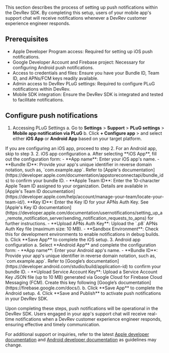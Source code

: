 This section describes the process of setting up push notifications within the DevRev SDK. By completing this setup, users of your mobile app's support chat will receive notifications whenever a DevRev customer experience engineer responds.

## Prerequisites

- Apple Developer Program access: Required for setting up iOS push notifications.
- Google Developer Account and Firebase project: Necessary for configuring Android push notifications.
- Access to credentials and files: Ensure you have your Bundle ID, Team ID, and APNs/FCM keys readily available.
- Admin access to DevRev PLuG settings: Required to configure PLuG notifications within DevRev.
- Mobile SDK integration: Ensure the DevRev SDK is integrated and tested to facilitate notifications.

## Configure push notifications

1. Accessing PLuG Settings
a. Go to **Settings** > **Support** > **PLuG settings** > **Mobile app notification via PLuG**
b. Click **+ Configure app** > and select either **iOS App** or **Android App** based on your target platform.

<Callout intent="note">
If you are configuring an iOS app, proceed to step 2. For an Android app, skip to step 3.
</Callout>
2.  iOS app configuration
a. After selecting **iOS App**, fill out the configuration form:
  - **App name**: Enter your iOS app's name.
  - **Bundle ID**: Provide your app's unique identifier in reverse domain notation, such as, `com.example.app`. Refer to [Apple's documentation](https://developer.apple.com/documentation/appstoreconnectapi/bundle_ids) to confirm your bundle ID.
 - **Apple Team ID**: Enter the 10-character Apple Team ID assigned to your organization. Details are available in [Apple's Team ID documentation](https://developer.apple.com/help/account/manage-your-team/locate-your-team-id/).
**Key ID**: Enter the Key ID for your APNs Auth Key. See [Apple's Key ID documentation](https://developer.apple.com/documentation/usernotifications/setting_up_a_remote_notification_server/sending_notification_requests_to_apns) for further instructions.
- **Upload APNs Auth Key**: Upload the `.p8` APNs Auth Key file (maximum size: 10 MB).
- **Sandbox Environment**: Check this for development environments to enable notifications in debug builds.
b. Click **Save App** to complete the iOS setup.
3. Android app configuration
a. Select **Android App** and complete the configuration form:
  - **App name**: Enter your Android app's name.
  - **Bundle ID**: Provide your app's unique identifier in reverse domain notation, such as, `com.example.app`. Refer to [Google’s documentation](https://developer.android.com/studio/build/application-id) to confirm your bundle ID.
  - **Upload Service Account Key**: Upload a Service Account Key JSON file (up to 10 MB) generated via Google Cloud for Firebase Cloud Messaging (FCM). Create this key following [Google’s documentation](https://firebase.google.com/docs/).
b. Click **Save App** to complete the Android setup.
4. Click **Save and Publish** to activate push notifications in your DevRev SDK.

Upon completing these steps, push notifications will be operational in the DevRev SDK. Users engaged in your app's support chat will receive real-time notifications when a DevRev customer experience engineer responds, ensuring effective and timely communication.

For additional support or inquiries, refer to the latest [Apple developer documentation](https://developer.apple.com/) and [Android developer documentation](https://developer.android.com/) as guidelines may change.
